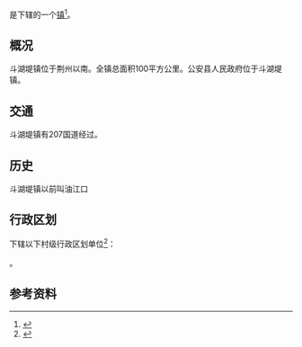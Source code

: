 {{中国乡级行政区|42/10/22/101/000}}

'''{{PAGENAMEBASE}}'''是{{PRC admin/fullname|42/10/22/101/000|3}}下辖的一个[[行政建制镇|镇]]<ref>{{PRC admin/ref sgc|{{PRC admin/parent|42/10/22/101/000}}}}</ref>。

==概况==
斗湖堤镇位于荆州以南。全镇总面积100平方公里。公安县人民政府位于斗湖堤镇。

==交通==
斗湖堤镇有207国道经过。

==历史==
斗湖堤镇以前叫油江口

== 行政区划 ==
{{PAGENAMEBASE}}下辖以下村级行政区划单位<ref>{{PRC admin/ref sgc|42/10/22/101/000}}</ref>：

{{PRC admin/children|42/10/22/101/000}}。

== 参考资料 ==
{{reflist}}

{{湖北行政区划小作品}}
{{PRC admin/navcat|42/10/22/101/000}}